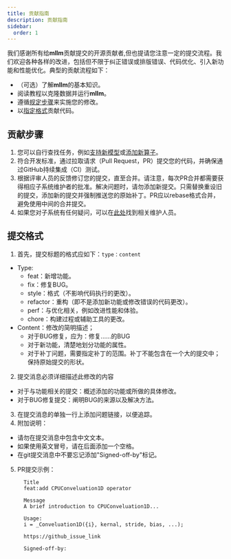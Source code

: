 ---
title: 贡献指南
description: 贡献指南
sidebar: 
  order: 1
---

我们感谢所有给**mllm**贡献提交的开源贡献者,但也提请您注意一定的提交流程。我们欢迎各种各样的改进，包括但不限于纠正错误或排版错误、代码优化、引入新功能和性能优化。典型的贡献流程如下：
- （可选）了解**mllm**的基本知识。
- 阅读教程以克隆数据并运行**mllm**。
- 遵循[规定步骤](#contribution-steps)来实施您的修改。
- 以[指定格式](#submission-format)贡献代码。

## 贡献步骤

1. 您可以自行查找任务，例如[支持新模型](../support_new_model)或[添加新算子](../add_new_operator)。
2. 符合开发标准，通过拉取请求（Pull Request，PR）提交您的代码，并确保通过GitHub持续集成（CI）测试。
3. 根据评审人员的反馈修订您的提交，直至合并。请注意，每次PR合并都需要获得相应子系统维护者的批准。解决问题时，请勿添加新提交。只需替换重设旧的提交，添加新的提交并强制推送您的原始补丁。PR应以rebase格式合并，避免使用中间的合并提交。
4. 如果您对子系统有任何疑问，可以在[此处]()找到相关维护人员。

## 提交格式

1. 首先，提交标题的格式应如下：`type：content`
  - Type:
    - feat：新增功能。
    - fix：修复BUG。
    - style：格式（不影响代码执行的更改）。
    - refactor：重构（即不是添加新功能或修改错误的代码更改）。
    - perf：与优化相关，例如改进性能和体验。
    - chore：构建过程或辅助工具的更改。
  - Content：修改的简明描述；
    - 对于BUG修复，应为：修复......的BUG
    - 对于新功能，清楚地划分功能的属性。
    - 对于补丁问题，需要指定补丁的范围。补丁不能包含在一个大的提交中；保持原始提交的形状。
2. 提交消息必须详细描述此修改的内容
  - 对于与功能相关的提交：概述添加的功能或所做的具体修改。
  - 对于BUG修复提交：阐明BUG的来源以及解决方法。
3. 在提交消息的单独一行上添加问题链接，以便追踪。
4. 附加说明：
  - 请勿在提交消息中包含中文文本。
  - 如果使用英文冒号，请在后面添加一个空格。
  - 在git提交消息中不要忘记添加"Signed-off-by"标记。
5. PR提交示例：
    ```
      Title
      feat:add CPUConveluation1D operator

      Message
      A brief introduction to CPUConveluation1D...

      Usage:
      i = _Conveluation1D({i}, kernal, stride, bias, ...);

      https://github_issue_link

      Signed-off-by: 
    ```

